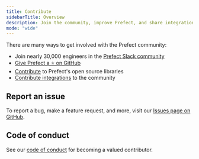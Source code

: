 ```yaml
---
title: Contribute
sidebarTitle: Overview
description: Join the community, improve Prefect, and share integrations
mode: "wide"
---
```


There are many ways to get involved with the Prefect community:

- Join nearly 30,000 engineers in the [Prefect Slack community](https://prefect.io/slack)
- [Give Prefect a ⭐️ on GitHub](https://github.com/PrefectHQ/prefect)
- [Contribute](/contribute/dev-contribute) to Prefect's open source libraries
- [Contribute integrations](/contribute/contribute-integrations) to the community

## Report an issue

To report a bug, make a feature request, and more, visit our [Issues page on GitHub](https://github.com/PrefectHQ/prefect/issues/new/choose).

## Code of conduct

See our [code of conduct](/contribute/code-of-conduct) for becoming a valued contributor.